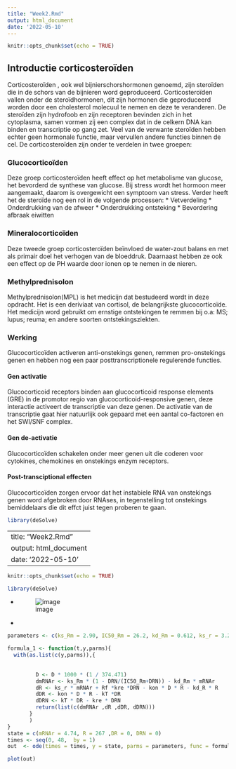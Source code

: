 ```yaml
---
title: "Week2.Rmd"
output: html_document
date: '2022-05-10'
---
```


```r
knitr::opts_chunk$set(echo = TRUE)
```

## Introductie corticosteroïden
Corticosteroïden , ook wel bijnierschorshormonen genoemd, zijn steroïden die in de schors van de bijnieren word geproduceerd. 
Corticosteroïden vallen onder de steroïdhormonen, dit zijn hormonen die geproduceerd worden door een cholesterol molecuul te nemen en deze te veranderen.
De steroïden zijn hydrofoob en zijn receptoren bevinden zich in het cytoplasma, samen vormen zij een complex dat in de celkern DNA kan binden en transcriptie op gang zet.
Veel van de verwante steroïden hebben echter geen hormonale functie, maar vervullen andere functies binnen de cel.
De corticosteroïden zijn onder te verdelen in twee groepen:

### Glucocorticoïden
Deze groep corticosteroïden heeft effect op het metabolisme van glucose, het bevorderd de synthese van glucose.
Bij stress wordt het hormoon meer aangemaakt, daarom is overgewicht een symptoom van stress.
Verder heeft het de steroïde nog een rol in de volgende processen:
* Vetverdeling
* Onderdrukking van de afweer
* Onderdrukking ontsteking
* Bevordering afbraak eiwitten

### Mineralocorticoïden
Deze tweede groep corticosteroïden beïnvloed de water-zout balans en met als primair doel het verhogen van de bloeddruk.
Daarnaast hebben ze ook een effect op de PH waarde door ionen op te nemen in de nieren.

### Methylprednisolon 
Methylprednisolon(MPL) is het medicijn dat bestudeerd wordt in deze opdracht.
Het is een deriviaat van cortisol, de belangrijkste glucocorticoïde.
Het medicijn word gebruikt om ernstige ontstekingen te remmen bij o.a:
MS; lupus; reuma; en andere soorten ontstekingsziekten.

### Werking
Glucocorticoïden activeren anti-onstekings genen, remmen pro-onstekings genen en hebben nog een paar posttranscriptionele regulerende functies.

#### Gen activatie
Glucocorticoid receptors binden aan  glucocorticoid response elements (GRE) in de promotor regio van glucocorticoid-responsive genen, deze interactie activeert de transcriptie van deze genen. De activatie van de transcriptie gaat hier natuurlijk ook gepaard met een aantal co-factoren en het SWI/SNF complex.

#### Gen de-activatie
Glucocorticoïden schakelen onder meer genen uit die coderen voor cytokines, chemokines en onstekings enzym receptors. 

#### Post-transciptional effecten
Glucocorticoïden zorgen ervoor dat het instabiele RNA van onstekings genen word afgebroken door RNAses, in tegenstelling tot onstekings bemiddelaars die dit effct juist tegen proberen te gaan.



```r
library(deSolve)
```

---
title: "Week2.Rmd"
output: html_document
date: '2022-05-10'
---

```r
knitr::opts_chunk$set(echo = TRUE)
```

```r
library(deSolve)
```

- 
![image](model.png)
- 

```r

parameters <- c(ks_Rm = 2.90, IC50_Rm = 26.2, kd_Rm = 0.612, ks_r = 3.22, Rf = 0.49, kre = 0.57, kon = 0.00329, kd_R = 0.0572, kT = 0.63, D = 20)

formula_1 <- function(t,y,parms){
  with(as.list(c(y,parms)),{
    
          
         D <- D * 1000 * (1 / 374.471)
         dmRNAr <- ks_Rm * (1 - DRN/(IC50_Rm+DRN)) - kd_Rm * mRNAr
         dR <- ks_r * mRNAr + Rf *kre *DRN - kon * D * R - kd_R * R
         dDR <- kon * D * R - kT *DR
         dDRN <- kT * DR - kre * DRN
         return(list(c(dmRNAr ,dR ,dDR, dDRN)))
       }
       )
}
state = c(mRNAr = 4.74, R = 267 ,DR = 0, DRN = 0)
times <- seq(0, 48,  by = 1)
out  <- ode(times = times, y = state, parms = parameters, func = formula_1, method = "euler")

plot(out)
```